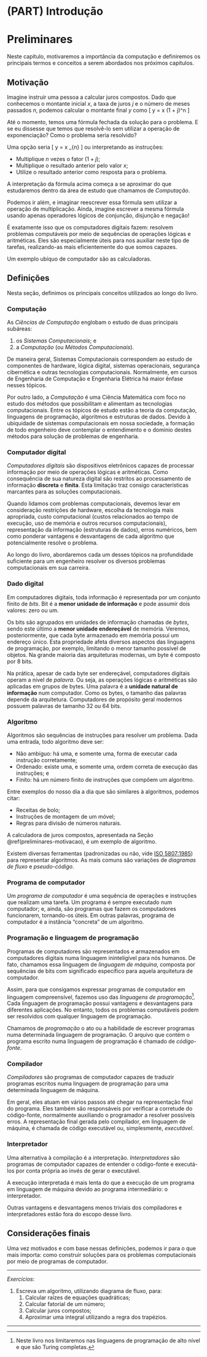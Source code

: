# (PART) Introdução {-}

# Preliminares {#preliminares}

Neste capítulo, motivaremos a importância da computação e definiremos os
principais termos e conceitos a serem abordados nos próximos capítulos.

## Motivação {#preliminares-motivacao}

Imagine instruir uma pessoa a calcular juros compostos.  Dado que conhecemos o
montante inicial $x$, a taxa de juros $j$ e o número de meses passados $n$,
podemos calcular o montante final $y$ como
\[ y = x \cdot (1 + j)^n\text{.} \]

Até o momento, temos uma fórmula fechada da solução para o problema. E
se eu dissesse que temos que resolvê-lo sem utilizar a operação de
exponenciação? Como o problema seria resolvido?

Uma opção seria
\[ y = x \cdot \underbrace{(1 + j) \cdot \text{...} \cdot (1 + j)}_{n\text{ vezes}}\text{,} \]
ou interpretando as instruções:

- Multiplique $n$ vezes o fator $(1 + j)$;
- Multiplique o resultado anterior pelo valor $x$;
- Utilize o resultado anterior como resposta para o problema.

A interpretação da fórmula acima começa a se aproximar do que estudaremos dentro
da área de estudo que chamamos de *Computação*.

Podemos ir além, e imaginar reescrever essa fórmula sem utilizar a operação de
multiplicação. Ainda, imagine escrever a mesma fórmula usando apenas operadores
lógicos de conjunção, disjunção e negação!

É exatamente isso que os computadores digitais fazem: resolvem problemas
computáveis por meio de sequências de operações lógicas e aritméticas.
Eles são especialmente úteis para nos auxiliar neste tipo de tarefas,
realizando-as mais eficientemente do que somos capazes.

Um exemplo ubíquo de computador são as calculadoras.

## Definições

Nesta seção, definimos os principais conceitos utilizados ao longo do livro.

### Computação

As *Ciências de Computação* englobam o estudo de duas principais subáreas:

1. os *Sistemas Computacionais*; e
2. a *Computação* (ou *Métodos Computacionais*).

De maneira geral, Sistemas Computacionais correspondem ao estudo de componentes
de hardware, lógica digital, sistemas operacionais, segurança cibernética e
outras tecnologias computacionais.  Normalmente, em cursos de Engenharia de
Computação e Engenharia Elétrica há maior ênfase nesses tópicos.

Por outro lado, a *Computação* é uma Ciência Matemática com foco no estudo dos
métodos que possibilitam e alimentam as tecnologias computacionais.  Entre os
tópicos de estudo estão a teoria da computação, linguagens de programação,
algoritmos e estruturas de dados.  Devido à ubiquidade de sistemas
computacionais em nossa sociedade, a formação de todo engenheiro deve
contemplar o entendimento e o domínio destes métodos para solução de problemas
de engenharia.

### Computador digital

*Computadores digitais* são dispositivos eletrônicos capazes de processar
informação por meio de operações lógicas e aritméticas.  Como consequência de
sua natureza digital são restritos ao processamento de informação **discreta**
e **finita**. Esta limitação traz consigo características marcantes para as
soluções computacionais.

Quando lidamos com problemas computacionais, devemos levar em consideração
restrições de hardware, escolha da tecnologia mais apropriada, custo
computacional (custos relacionados ao tempo de execução, uso de memória e
outros recursos computacionais), representação da informação (estruturas de
dados), erros numéricos, bem como ponderar vantagens e desvantagens de cada
algoritmo que potencialmente resolve o problema.

Ao longo do livro, abordaremos cada um desses tópicos na profundidade
suficiente para um engenheiro resolver os diversos problemas computacionais em
sua carreira.

### Dado digital

Em computadores digitais, toda informação é representada por um conjunto finito
de *bits*.  Bit é a **menor unidade de informação** e pode assumir dois
valores: zero ou um.

Os bits são agrupados em unidades de informação chamadas de *bytes*, sendo este
último a **menor unidade endereçável** de memória.  Veremos, posteriormente,
que cada byte armazenado em memória possui um endereço único.  Esta propriedade
afeta diversos aspectos das linguagens de programação, por exemplo, limitando o
menor tamanho possível de objetos.  Na grande maioria das arquiteturas
modernas, um byte é composto por 8 bits.

Na prática, apesar de cada byte ser endereçável, computadores digitais operam a
nível de *palavra*.  Ou seja, as operações lógicas e aritméticas são aplicadas em grupos de bytes.
Uma palavra é a **unidade natural de informação** num computador.  Como os
bytes, o tamanho das palavras depende da arquitetura.  Computadores de
propósito geral modernos possuem palavras de tamanho 32 ou 64 bits.

### Algoritmo

Algoritmos são sequências de instruções para resolver um problema.  Dada uma
entrada, todo algoritmo deve ser:

- Não ambíguo: há uma, e somente uma, forma de executar cada instrução corretamente;
- Ordenado: existe uma, e somente uma, ordem correta de execução das instruções; e
- Finito: há um número finito de instruções que compõem um algoritmo.

Entre exemplos do nosso dia a dia que são similares à algoritmos, podemos citar:

- Receitas de bolo;
- Instruções de montagem de um móvel;
- Regras para divisão de números naturais.

A calculadora de juros compostos, apresentada na Seção \@ref(preliminares-motivacao),
é um exemplo de algoritmo.

Existem diversas ferramentas (padronizadas ou não, vide [ISO
5807:1985](https://www.iso.org/standard/11955.html)) para representar
algoritmos.  As mais comuns são variações de *diagramas de fluxo*
e *pseudo-código*.

### Programa de computador

Um *programa de computador* é uma sequência de operações e instruções que
realizam uma tarefa.  Um programa é sempre executado num computador; e, ainda,
são programas que fazem os computadores funcionarem, tornando-os úteis. Em
outras palavras, programa de computador é a instância "concreta" de um
algoritmo.

### Programação e linguagem de programação

Programas de computadores são representados e armazenados em computadores
digitais numa linguagem ininteligível para nós humanos.  De fato, chamamos
essa linguagem de *linguagem de máquina*, composta por sequências de bits
com significado específico para aquela arquitetura de computador.

Assim, para que consigamos expressar programas de computador em linguagem
compreensível, fazemos uso das *linguagens de programação*^[Neste livro nos
limitaremos nas linguagens de programação de alto nível e que são Turing
completas.].  Cada linguagem de programação possui vantagens e desvantagens
para diferentes aplicações. No entanto, todos os problemas computáveis podem
ser resolvidos com qualquer linguagem de programação.

Chamamos de *programação* o ato ou a habilidade de escrever programas
numa determinada linguagem de programação.  O arquivo que contém o programa
escrito numa linguagem de programação é chamado de *código-fonte*.

### Compilador

*Compiladores* são programas de computador capazes de traduzir programas
escritos numa linguagem de programação para uma determinada linguagem de
máquina.

Em geral, eles atuam em vários passos até chegar na representação final do
programa.  Eles também são responsáveis por verificar a corretude do
código-fonte, normalmente auxiliando o programador a resolver possíveis erros.
A representação final gerada pelo compilador, em linguagem de máquina,
é chamada de código executável ou, simplesmente, *executável*.

### Interpretador

Uma alternativa à compilação é a interpretação.  *Interpretadores* são
programas de computador capazes de entender o código-fonte e executá-los por
conta própria ao invés de gerar o executável.

A execução interpretada é mais lenta do que a execução de um programa em
linguagem de máquina devido ao programa intermediário: o interpretador.

Outras vantagens e desvantagens menos triviais dos compiladores
e interpretadores estão fora do escopo desse livro.

## Considerações finais

Uma vez motivados e com base nessas definições, podemos ir para o que mais
importa: como construir soluções para os problemas computacionais por meio de
programas de computador.

---

*Exercícios*:

1. Escreva um algoritmo, utilizando diagrama de fluxo, para:
    1. Calcular raízes de equações quadráticas;
    1. Calcular fatorial de um número;
    1. Calcular juros compostos;
    1. Aproximar uma integral utilizando a regra dos trapézios.

---
